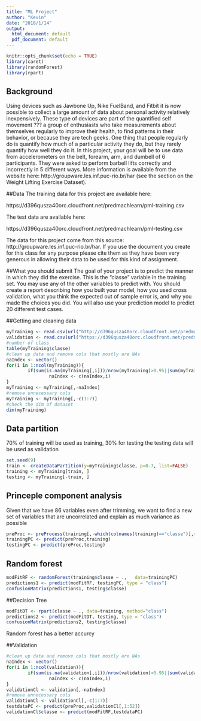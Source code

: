 ```yaml
---
title: "ML Project"
author: "Kevin"
date: "2018/1/14"
output:
  html_document: default
  pdf_document: default
---
```


```r
knitr::opts_chunk$set(echo = TRUE)
library(caret)
library(randomForest)
library(rpart)

```

## Background
Using devices such as Jawbone Up, Nike FuelBand, and Fitbit it is now possible to collect a large amount of data about personal activity relatively inexpensively. These type of devices are part of the quantified self movement ??? a group of enthusiasts who take measurements about themselves regularly to improve their health, to find patterns in their behavior, or because they are tech geeks. One thing that people regularly do is quantify how much of a particular activity they do, but they rarely quantify how well they do it. In this project, your goal will be to use data from accelerometers on the belt, forearm, arm, and dumbell of 6 participants. They were asked to perform barbell lifts correctly and incorrectly in 5 different ways. More information is available from the website here: http://groupware.les.inf.puc-rio.br/har (see the section on the Weight Lifting Exercise Dataset).

##Data
The training data for this project are available here:

https://d396qusza40orc.cloudfront.net/predmachlearn/pml-training.csv

The test data are available here:

https://d396qusza40orc.cloudfront.net/predmachlearn/pml-testing.csv

The data for this project come from this source: http://groupware.les.inf.puc-rio.br/har. If you use the document you create for this class for any purpose please cite them as they have been very generous in allowing their data to be used for this kind of assignment.

##What you should submit
The goal of your project is to predict the manner in which they did the exercise. This is the "classe" variable in the training set. You may use any of the other variables to predict with. You should create a report describing how you built your model, how you used cross validation, what you think the expected out of sample error is, and why you made the choices you did. You will also use your prediction model to predict 20 different test cases.

##Getting and cleaning data
```r
myTraining <- read.csv(url("http://d396qusza40orc.cloudfront.net/predmachlearn/pml-training.csv"))
validation <- read.csv(url("https://d396qusza40orc.cloudfront.net/predmachlearn/pml-testing.csv"))
#number of class
table(myTraining$classe)
#clean up data and remove cols that mostly are NAs
naIndex <- vector()
for(i in 1:ncol(myTraining)){
        if(sum(is.na(myTraining[,i]))/nrow(myTraining)>0.95||sum(myTraining[,i]=="")/nrow(myTraining)>0.95)
                naIndex <- c(naIndex,i)
}
myTraining <- myTraining[,-naIndex]
#remove unnecessary cols
myTraining <- myTraining[,-c(1:7)]
#check the dim of dataset
dim(myTraining)
```
## Data partition 
70% of training will be used as training, 30% for testing
the testing data will be used as validation
```r

set.seed(9)
train <- createDataPartition(y=myTraining$classe, p=0.7, list=FALSE)
training <- myTraining[train, ]
testing <- myTraining[-train, ]
```
## Princeple component analysis
Given that we have 86 variables even after trimming, we want to find a new set of variables that are uncorrelated and explain as much variance as possible
```r
preProc <- preProcess(training[,-which(colnames(training)=="classe")],method="pca",thresh = 0.9)
trainingPC <- predict(preProc,training)
testingPC <- predict(preProc,testing)
```
## Random forest
```r
modFitRF <- randomForest(training$classe ~ .,   data=trainingPC)
predictions1 <- predict(modFitRF, testingPC, type = "class")
confusionMatrix(predictions1, testing$classe)
```

##Decision Tree
```r
modFitDT <- rpart(classe ~ ., data=training, method="class")
predictions2 <- predict(modFitDT, testing, type = "class")
confusionMatrix(predictions2, testing$classe)
```

Random forest has a better accurcy 

##Validation
```r
#clean up data and remove cols that mostly are NAs
naIndex <- vector()
for(i in 1:ncol(validation)){
        if(sum(is.na(validation[,i]))/nrow(validation)>0.95||sum(validation[,i]=="")/nrow(validation)>0.95)
                naIndex <- c(naIndex,i)
}
validationCl <- validation[,-naIndex]
#remove unnecessary cols
validationCl <- validationCl[,-c(1:7)]
testdataPC <- predict(preProc,validationCl[,1:52])
validationCl$classe <- predict(modFitRF,testdataPC)
```
